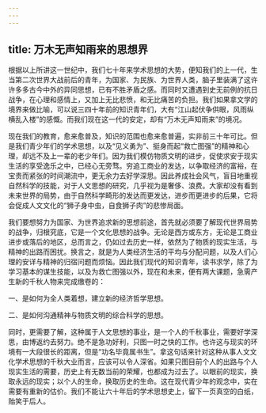 ```yaml
---
---
---
```

title: 万木无声知雨来的思想界
---




根据以上所讲这一世纪中，我们七十年来学术思想的大势，便知我们的上一代，生当第二次世界大战前后的青年，为国家、为民族、为世界人类，脑子里装满了这许许多多古今中外的异同思想，已有不胜矛盾之感。而同时又遭遇到史无前例的抗日战争，在心理和感情上，又加上无比悲愤，和无比痛苦的负担。我们如果拿文学的境界来做比喻，可以说三四十年前的知识青年们，大有“江山起伏争供眼，风雨纵横乱入楼”的感慨。而我们现在这一代的安定，却有“万木无声知雨来”的境况。

现在我们的教育，愈来愈普及，知识的范围也愈来愈普遍，实非前三十年可比。但是我们青少年们的学术思想，以及“见义勇为”、挺身而起“救亡图强”的精神和心理，却远不及上一辈的老少年们。因为我们模仿物质文明的进步，促使求安于现实生活的享受逸乐之中，已经心无旁骛。穷追工商业的发达，以争取经济的富裕，在宝贵而紧张的时间潮流中，更无余力去好学深思。因此养成社会风气，盲目地重视自然科学的技能，对于人文思想的研究，几乎视为是奢侈、浪费。大家却没有看到未来世界的局势，由于自然科学畸形的发达而更发达，进步而更进步的后果，它将会促成人文文化的“狮子身中虫，自食狮子肉”的悲惨局面。

我们要想努力为国家、为世界追求新的思想前途，首先就必须要了解现代世界局势的战争，归根究底，它是一个文化思想的战争。无论是西方或东方，无论是工商业进步或落后的地区，总而言之，仍如过去历史一样，依然为了物质的现实生活，与精神的出路而困扰。换言之，就是为人类经济生活的平均与分配问题，以及人们心理的安详与精神的归宿问题而烦恼。因此我们现代的知识青年，读书求学，除了为学习基本的谋生技能，以及为救亡图强以外，现在和未来，便有两大课题，急需产生新的千秋人物来完成缴卷的：

一、是如何为全人类着想，建立新的经济哲学思想。

二、是如何沟通精神与物质文明的综合科学的思想。

同时，更需要了解，这种属于人文思想的事业，是一个人的千秋事业，需要好学深思，由博返约去努力。绝不是急功好利，只图一时之快的工作。也许这与现实的环境有一大段很长的距离，但是“功名毕竟属书生”。拿这句话来针对这种从事人文文化学术思想的千秋大业而言，应该可以令人深省。如果只图目前个人的出路与个人现实生活的需要，历史上有无数当前的荣耀，也都成为过去了。以眼前的现实，换取永远的现实；以个人的生命，换取历史的生命。这在现代青少年的观念中，实在需要有重新的估价。我们不能让六十年后的学术思想史上，留下一页真空的白纸，贻笑于后人。